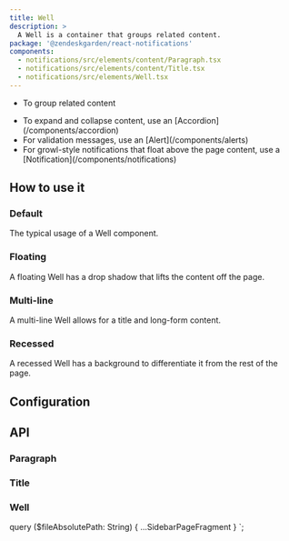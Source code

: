 ```yaml
---
title: Well
description: >
  A Well is a container that groups related content.
package: '@zendeskgarden/react-notifications'
components:
  - notifications/src/elements/content/Paragraph.tsx
  - notifications/src/elements/content/Title.tsx
  - notifications/src/elements/Well.tsx
---
```


<Usage>
  <Use>
    <ul>
      <li>To group related content</li>
    </ul>
  </Use>
  <Misuse>
    <ul>
      <li>
        <Markdown>
          To expand and collapse content, use an [Accordion](/components/accordion)
        </Markdown>
      </li>
      <li>
        <Markdown>For validation messages, use an [Alert](/components/alerts)</Markdown>
      </li>
      <li>
        <Markdown>
          For growl-style notifications that float above the page content, use a
          [Notification](/components/notifications)
        </Markdown>
      </li>
    </ul>
  </Misuse>
</Usage>

## How to use it

### Default

The typical usage of a Well component.


<CodeExample code={DefaultCode}>
  <Default />
</CodeExample>

### Floating

A floating Well has a drop shadow that lifts the content off the page.


<CodeExample code={FloatingCode}>
  <Floating />
</CodeExample>

### Multi-line

A multi-line Well allows for a title and long-form content.


<CodeExample code={MultilineCode}>
  <Multiline />
</CodeExample>

### Recessed

A recessed Well has a background to differentiate it from the rest of the page.


<CodeExample code={RecessedCode}>
  <Recessed />
</CodeExample>

## Configuration

<Configuration reactPackage={props.data.mdx.package} components={props.data.mdx.components} />

## API

### Paragraph

<Component components={props.data.mdx.components} componentName="paragraph" />

<PropSheet components={props.data.mdx.components} componentName="paragraph" />

### Title

<Component components={props.data.mdx.components} componentName="title" />

<PropSheet components={props.data.mdx.components} componentName="title" />

### Well

<Component components={props.data.mdx.components} componentName="well" />

<PropSheet components={props.data.mdx.components} componentName="well" />


  query ($fileAbsolutePath: String) {
    ...SidebarPageFragment
  }
`;

